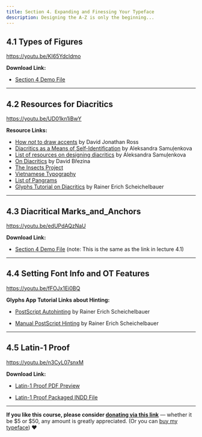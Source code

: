 ```yaml
---
title: Section 4. Expanding and Finessing Your Typeface
description: Designing the A-Z is only the beginning...
---
```


## 4.1 Types of Figures

https://youtu.be/KI65Ydcldmo

**Download Link:**

* [Section 4 Demo File](https://github.com/lynneyun/foundations-of-type-website/raw/master/src/docs/usage/curriculum/files/4.1/Chapter_4_Demo_Files.zip)

***

## 4.2 Resources for Diacritics

https://youtu.be/UD01kn1iBwY

**Resource Links:**

* [How *not* to draw accents](https://www.youtube.com/watch?v=-N--5Wg-2p4) by David Jonathan Ross
* [Diacritics as a Means of Self-Identification](https://youtu.be/uBqReCzyqRg) by Aleksandra Samuļenkova
* [List of resources on designing diacritics](http://www.alphabettes.org/resources-on-designing-diacritics/) by Aleksandra Samuļenkova
* [On Diacritics](https://ilovetypography.com/2009/01/24/on-diacritics) by David Březina
* [The Insects Project](http://theinsectsproject.eu/)
* [Vietnamese Typography](https://vietnamesetypography.com/)
* [List of Pangrams](http://clagnut.com/blog/2380/)  
* [Glyphs Tutorial on Diacritics](https://glyphsapp.com/tutorials/diacritics) by Rainer Erich Scheichelbauer


***

## 4.3 Diacritical Marks_and_Anchors

https://youtu.be/edUPdAQzNaU

**Download Link:**

* [Section 4 Demo File](https://github.com/lynneyun/foundations-of-type-website/raw/master/src/docs/usage/curriculum/files/4.1/Chapter_4_Demo_Files.zip) (note: This is the same as the link in lecture 4.1)

***

## 4.4 Setting Font Info and OT Features

https://youtu.be/fFOJx1Ei0BQ

**Glyphs App Tutorial Links about Hinting:**

* [PostScript Autohinting](https://glyphsapp.com/tutorials/hinting-postscript-autohinting) by Rainer Erich Scheichelbauer

* [Manual PostScript Hinting](https://glyphsapp.com/tutorials/hinting-manual-postscript-hinting) by Rainer Erich Scheichelbauer

***

## 4.5 Latin-1 Proof

https://youtu.be/n3CyL07snxM

**Download Link:**

* [Latin-1 Proof PDF Preview](https://github.com/lynneyun/foundations-of-type-website/blob/master/src/docs/usage/curriculum/files/4.5/Latin-1_Proof.pdf)
 
* [Latin-1 Proof Packaged INDD File](https://github.com/lynneyun/foundations-of-type-website/raw/master/src/docs/usage/curriculum/files/4.5/Latin-1_Proof.zip)

***

**If you like this course, please consider [donating via this link](https://www.paypal.com/donate?hosted_button_id=EJMNLBTAH6WUA)**  — whether it be $5 or $50, any amount is greatly appreciated. (Or you can [buy my typeface](https://www.futurefonts.xyz/space-type/)) ❤️
